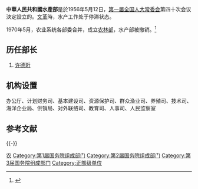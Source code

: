 '''中華人民共和國水產部'''是於1956年5月12日，[[第一届全国人大常委会|第一届全国人大常委会]]第四十次会议決定設立的。[[文革|文革]]時，水产工作处于停滞状态。

1970年5月，农业系统各部委合并，成立[[中华人民共和国农林部|农林部]]，水产部被撤销。<ref>{{Cite book|title=中华人民共和国国史大辞典|last=张晋藩, 海威, 初尊贤等主编|first=|publisher=黑龙江人民出版社|year=1992|isbn=7-207-02281-6|location=哈尔滨|pages=595}}</ref>

== 历任部长 ==
# [[许德珩|许德珩]]

== 机构设置 ==
办公厅、计划财务司、基本建设司、资源保护司、群众渔业司、养殖司、技术司、海洋企业局、供销局、对外联络司、教育司、人事司、人民监察室

== 参考文献 ==
{{Reflist|2}}

{{-}}
{{国务院/1|组成部门}}
{{国务院/2|组成部门}}
{{国务院/3|组成部门}}
{{gov-stub}}

[[Category:国务院已撤销各部|农]]
[[Category:第1届国务院组成部门|Category:第1届国务院组成部门]]
[[Category:第2届国务院组成部门|Category:第2届国务院组成部门]]
[[Category:第3届国务院组成部门|Category:第3届国务院组成部门]]
[[Category:正部级单位|Category:正部级单位]]